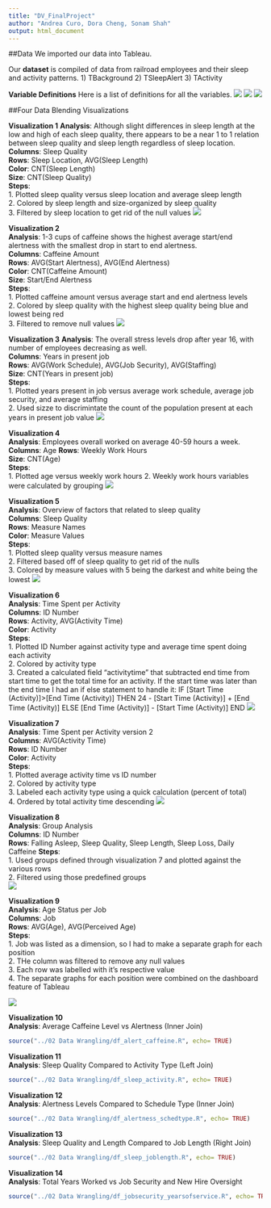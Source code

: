 ```yaml
---
title: "DV_FinalProject"
author: "Andrea Curo, Dora Cheng, Sonam Shah"
output: html_document
---
```


##Data
We imported our data into Tableau.

Our **dataset** is compiled of data from railroad employees and their sleep and activity patterns.
1) TBackground
2) TSleepAlert
3) TActivity

**Variable Definitions**
Here is a list of definitions for all the variables.
![](./BackgroundData1.PNG)
![](./BackgroundData2.PNG)
![](./BackgroundData3.PNG)

##Four Data Blending Visualizations

**Visualization 1** 
**Analysis**:  Although slight differences in sleep length at the low and high of each sleep quality, there appears to be a near 1 to 1 relation between sleep quality and sleep length regardless of sleep location.    
**Columns**:  Sleep Quality  
**Rows**: Sleep Location, AVG(Sleep Length)   
**Color**: CNT(Sleep Length)   
**Size**: CNT(Sleep Quality)   
**Steps**:  
1. Plotted sleep quality versus sleep location and average sleep length  
2. Colored by sleep length and size-organized by sleep quality  
3. Filtered by sleep location to get rid of the null values
![](./DataVis1.PNG)

**Visualization 2**   
**Analysis**: 1-3 cups of caffeine shows the highest average start/end alertness with the smallest drop in start to end alertness.    
**Columns**: Caffeine Amount    
**Rows**: AVG(Start Alertness), AVG(End Alertness)   
**Color**: CNT(Caffeine Amount)  
**Size**: Start/End Alertness  
**Steps**:  
1. Plotted caffeine amount versus average start and end alertness levels  
2. Colored by sleep quality with the highest sleep quality being blue and lowest being red  
3. Filtered to remove null values
![](./DataVis2.PNG)

**Visualization 3** 
**Analysis**:  The overall stress levels drop after year 16, with number of employees decreasing as well.   
**Columns**: Years in present job  
**Rows**: AVG(Work Schedule), AVG(Job Security), AVG(Staffing)  
**Size**: CNT(Years in present job)  
**Steps**:  
1. Plotted years present in job versus average work schedule, average job security, and average staffing  
2. Used sizze to discrimintate the count of the population present at each years in present job value
![](./DataVis3.PNG)  

**Visualization 4**    
**Analysis**: Employees overall worked on average 40-59 hours a week.    
**Columns**: Age 
**Rows**: Weekly Work Hours  
**Size**: CNT(Age)  
**Steps**:  
1. Plotted age versus weekly work hours
2. Weekly work hours variables were calculated by grouping
![](./DataVis4.PNG) 

**Visualization 5**    
**Analysis**: Overview of factors that related to sleep quality  
**Columns**: Sleep Quality  
**Rows**: Measure Names  
**Color**: Measure Values  
**Steps**:  
1. Plotted sleep quality versus measure names  
2. Filtered based off of sleep quality to get rid of the nulls  
3. Colored by measure values with 5 being the darkest and white being the lowest
![](./MeasurevsSleep.PNG)

**Visualization 6**    
**Analysis**: Time Spent per Activity  
**Columns**: ID Number  
**Rows**: Activity, AVG(Activity Time)  
**Color**: Activity  
**Steps**:  
1. Plotted ID Number against activity type and average time spent doing each activity  
2. Colored by activity type  
3. Created a calculated field "activitytime" that subtracted end time from start time to get the total time for an activity. If the start time was later than the end time I had an if else statement to handle it: IF [Start Time (Activity)]>[End Time (Activity)] THEN 24 - [Start Time (Activity)] + [End Time (Activity)] ELSE [End Time (Activity)] - [Start Time (Activity)] END
![](./ActivityvsTime-1.PNG) 

**Visualization 7**    
**Analysis**: Time Spent per Activity version 2    
**Columns**: AVG(Activity Time)   
**Rows**: ID Number  
**Color**: Activity  
**Steps**:  
1. Plotted average activity time vs ID number  
2. Colored by activity type  
3. Labeled each activity type using a quick calculation (percent of total)  
4. Ordered by total activity time descending
![](./AtivityvsTime2-1.PNG) 

**Visualization 8**    
**Analysis**: Group Analysis   
**Columns**: ID Number  
**Rows**: Falling Asleep, Sleep Quality, Sleep Length, Sleep Loss, Daily Caffeine
**Steps**:  
1. Used groups defined through visualization 7 and plotted against the various rows  
2. Filtered using those predefined groups  
![](./groupanalysis.PNG) 

**Visualization 9**    
**Analysis**: Age Status per Job    
**Columns**: Job  
**Rows**: AVG(Age), AVG(Perceived Age)   
**Steps**:  
1. Job was listed as a dimension, so I had to make a separate graph for each position  
2. THe column was filtered to remove any null values  
3. Each row was labelled with it's respective value  
4. The separate graphs for each position were combined on the dashboard feature of Tableau

![](./JobAge.PNG) 

**Visualization 10**    
**Analysis**: Average Caffeine Level vs Alertness (Inner Join)    

```r
source("../02 Data Wrangling/df_alert_caffeine.R", echo= TRUE)
```

**Visualization 11**    
**Analysis**: Sleep Quality Compared to Activity Type (Left Join)    

```r
source("../02 Data Wrangling/df_sleep_activity.R", echo= TRUE)
```

**Visualization 12**    
**Analysis**: Alertness Levels Compared to Schedule Type (Inner Join)    

```r
source("../02 Data Wrangling/df_alertness_schedtype.R", echo= TRUE)
```

**Visualization 13**    
**Analysis**: Sleep Quality and Length Compared to Job Length (Right Join)    

```r
source("../02 Data Wrangling/df_sleep_joblength.R", echo= TRUE)
```

**Visualization 14**    
**Analysis**: Total Years Worked vs Job Security and New Hire Oversight    

```r
source("../02 Data Wrangling/df_jobsecurity_yearsofservice.R", echo= TRUE)
```
 
